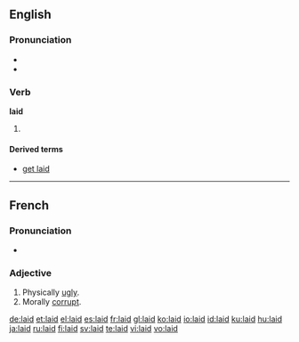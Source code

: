 ==English==

{{rank|sound|didn't|natural|516|laid|cold|led|low}}

===Pronunciation===
* {{audio|en-us-laid.ogg|Audio (US)}}
* {{rhymes|eɪd}}

===Verb===
'''laid'''

# {{past of|[[lay]]}}

====Derived terms====
* [[get laid]]

----

==French==

===Pronunciation===
* {{audio|Fr-laid.ogg|audio}}

===Adjective===
{{fr-adj}}

# Physically [[ugly]].
# Morally [[corrupt]].

[[de:laid]]
[[et:laid]]
[[el:laid]]
[[es:laid]]
[[fr:laid]]
[[gl:laid]]
[[ko:laid]]
[[io:laid]]
[[id:laid]]
[[ku:laid]]
[[hu:laid]]
[[ja:laid]]
[[ru:laid]]
[[fi:laid]]
[[sv:laid]]
[[te:laid]]
[[vi:laid]]
[[vo:laid]]